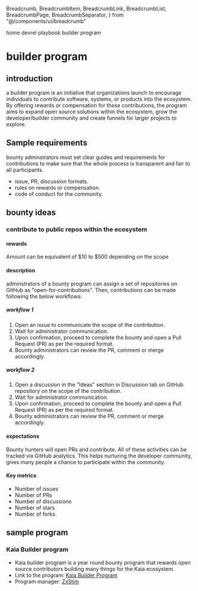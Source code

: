   Breadcrumb,
  BreadcrumbItem,
  BreadcrumbLink,
  BreadcrumbList,
  BreadcrumbPage,
  BreadcrumbSeparator,
} from "@/components/ui/breadcrumb"

<Breadcrumb className="mb-8">
  <BreadcrumbList>
    <BreadcrumbItem>
      <BreadcrumbLink href="/">home</BreadcrumbLink>
    </BreadcrumbItem>
    <BreadcrumbSeparator />
    <BreadcrumbItem>
      <BreadcrumbLink href="/devrel-playbook">devrel playbook</BreadcrumbLink>
    </BreadcrumbItem>
    <BreadcrumbSeparator />
    <BreadcrumbItem>
      <BreadcrumbPage>builder program</BreadcrumbPage>
    </BreadcrumbItem>
  </BreadcrumbList>
</Breadcrumb>

# builder program

## introduction
a builder program is an initiative that organizations launch to encourage individuals to contribute software, systems, or products into the ecosystem. By offering rewards or compensation for these contributions, the program aims to expand open source solutions within the ecosystem, grow the developer/builder community and create funnels for larger projects to explore.

## Sample requirements
bounty adminstrators must set clear guides and requirements for contributions to make sure that the whole process is transparent and fair to all participants.
- issue, PR, discussion formats.
- rules on rewards or compensation.
- code of conduct for the community.

## bounty ideas
### contribute to public repos within the ecosystem
#### rewards
Amount can be equivalent of $10 to $500 depending on the scope

#### description
adminstrators of a bounty program can assign a set of repositories on GitHub as "open-for-contributions". Then, contributions can be made following the below workflows:

##### workflow 1
1. Open an issue to communicate the scope of the contribution.
2. Wait for administrator communication.
3. Upon confirmation, proceed to complete the bounty and open a Pull Request (PR) as per the required format.
4. Bounty administrators can review the PR, comment or merge accordingly.

##### workflow 2
1. Open a discussion in the "Ideas" section in Discussion tab on GitHub repository on the scope of the contribution.
2. Wait for administrator communication.
3. Upon confirmation, proceed to complete the bounty and open a Pull Request (PR) as per the required format.
4. Bounty administrators can review the PR, comment or merge accordingly.

#### expectations
Bounty hunters will open PRs and contribute. All of these activities can be tracked via GitHub analytics. This helps nurturing the developer community, gives many people a chance to participate within the community.

#### Key metrics
- Number of issues
- Number of PRs
- Number of discussions
- Number of stars
- Number of forks

## sample program
### Kaia Builder program
- Kaia builder program is a year round bounty program that rewards open source contributors building many things for the Kaia ecosystem.
- Link to the program: [Kaia Builder Program](https://dub.sh/build-on-kaia)
- Program manager: [ZxStim](https://x.com/zxstim)